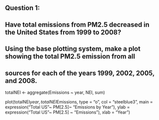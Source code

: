 ## Question 1:
## Have total emissions from PM2.5 decreased in the United States from 1999 to 2008?
## Using the base plotting system, make a plot showing the total PM2.5 emission from all
## sources for each of the years 1999, 2002, 2005, and 2008.

totalNEI <- aggregate(Emissions ~ year, NEI, sum)

plot(totalNEI$year, totalNEI$Emissions, type = "o", col = "steelblue3", main = expression("Total US "~ PM[2.5]~ "Emissions by Year"), ylab = expression("Total US "~   PM[2.5] ~ "Emissions"), xlab = "Year")
